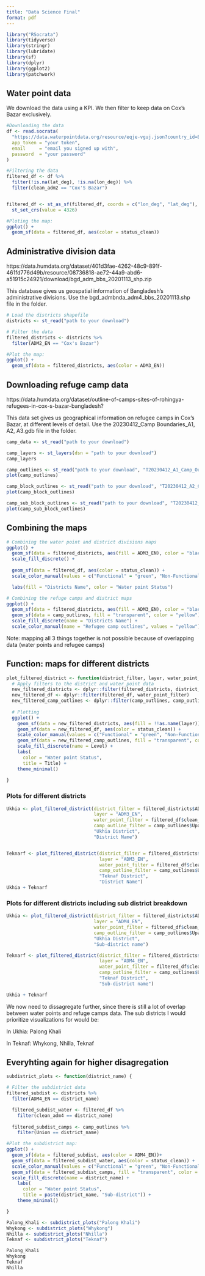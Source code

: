 ```yaml
---
title: "Data Science Final"
format: pdf
---
```

```r
library("RSocrata")
library(tidyverse)
library(stringr)
library(lubridate)
library(sf)
library(dplyr)
library(ggplot2)
library(patchwork)
```



## Water point data
We download the data using a KPI. We then filter to keep data on Cox's Bazar exclusively.
```r
#Downloading the data 
df <- read.socrata(
  "https://data.waterpointdata.org/resource/eqje-vguj.json?country_id=BGD",
  app_token = "your token",
  email     = "email you signed up with",
  password  = "your password"
)

#Filtering the data
filtered_df <- df %>%
  filter(!is.na(lat_deg), !is.na(lon_deg)) %>%
  filter(clean_adm2 == "Cox'S Bazar")


filtered_df <- st_as_sf(filtered_df, coords = c("lon_deg", "lat_deg"), remove = FALSE) %>%
  st_set_crs(value = 4326)

#Ploting the map:
ggplot() +
  geom_sf(data = filtered_df, aes(color = status_clean))
```


## Administrative division data
https://data.humdata.org/dataset/401d3fae-4262-48c9-891f-461fd776d49b/resource/08736818-ae72-44a9-abd6-a51915c24921/download/bgd_adm_bbs_20201113_shp.zip

This database gives us geospatial information of Bangladesh's administrative divisions. Use the bgd_admbnda_adm4_bbs_20201113.shp file in the folder.
```r
# Load the districts shapefile
districts <- st_read("path to your download")

# Filter the data
filtered_districts <- districts %>%
  filter(ADM2_EN == "Cox's Bazar")

#Plot the map:
ggplot() +
  geom_sf(data = filtered_districts, aes(color = ADM3_EN))

```

## Downloading refuge camp data
https://data.humdata.org/dataset/outline-of-camps-sites-of-rohingya-refugees-in-cox-s-bazar-bangladesh?

This data set gives us geographical information on refugee camps in Cox's Bazar, at different levels of detail. Use the 20230412_Camp Boundaries_A1, A2, A3.gdb file in the folder.
```r
camp_data <- st_read("path to your download")

camp_layers <- st_layers(dsn = "path to your download")
camp_layers

camp_outlines <- st_read("path to your download", "T20230412_A1_Camp_Outlines")
plot(camp_outlines)

camp_block_outlines <- st_read("path to your download", "T20230412_A2_Camp_Block_Outlines")
plot(camp_block_outlines)

camp_sub_block_outlines <- st_read("path to your download", "T20230412_A3_Camp_SubBlock_Outlines")
plot(camp_sub_block_outlines)
```

## Combining the maps

```r
# Combining the water point and district divisions maps
ggplot() +
  geom_sf(data = filtered_districts, aes(fill = ADM3_EN), color = "black") +
  scale_fill_discrete() +
  
  geom_sf(data = filtered_df, aes(color = status_clean)) +
  scale_color_manual(values = c("Functional" = "green", "Non-Functional, dry season" = "blue", "Non-Functional" = "orange")) +

  labs(fill = "Districts Name", color = "Water point Status")

```


```r
# Combining the refuge camps and district maps
ggplot() +
  geom_sf(data = filtered_districts, aes(fill = ADM3_EN), color = "black") +
  geom_sf(data = camp_outlines, fill = "transparent", color = "yellow") +
  scale_fill_discrete(name = "Districts Name") +
  scale_color_manual(name = "Refugee camp outlines", values = "yellow")

```

Note: mapping all 3 things together is not possible because of overlapping data (water points and refugee camps)

## Function: maps for different districts
```r

plot_filtered_district <- function(district_filter, layer, water_point_filter, camp_outline_filter, Title, Level) {
  # Apply filters to the district and water point data
  new_filtered_districts <- dplyr::filter(filtered_districts, district_filter)
  new_filtered_df <- dplyr::filter(filtered_df, water_point_filter)
  new_filtered_camp_outlines <- dplyr::filter(camp_outlines, camp_outline_filter)
  
  # Plotting
  ggplot() +
    geom_sf(data = new_filtered_districts, aes(fill = !!as.name(layer)), color = "black") +
    geom_sf(data = new_filtered_df, aes(color = status_clean)) +
    scale_color_manual(values = c("Functional" = "green", "Non-Functional, dry season" = "blue", "Non-Functional" = "orange")) +
    geom_sf(data = new_filtered_camp_outlines, fill = "transparent", color = "yellow") +
    scale_fill_discrete(name = Level) +
    labs(
      color = "Water point Status",
      title = Title) +
    theme_minimal()
  
}


```

### Plots for different districts
```r
Ukhia <- plot_filtered_district(district_filter = filtered_districts$ADM3_EN == "Ukhia",
                                layer = "ADM3_EN",
                                water_point_filter = filtered_df$clean_adm3 == "Ukhia",
                                camp_outline_filter = camp_outlines$Upazila == "Ukhia",
                                "Ukhia District",
                                "District Name")


Teknarf <- plot_filtered_district(district_filter = filtered_districts$ADM3_EN == "Teknaf",
                                  layer = "ADM3_EN",
                                  water_point_filter = filtered_df$clean_adm3 == "Teknaf",
                                  camp_outline_filter = camp_outlines$Upazila == "Teknaf",
                                  "Teknaf District",
                                  "District Name")
Ukhia + Teknarf
```

### Plots for different districts including sub district breakdown
```r
Ukhia <- plot_filtered_district(district_filter = filtered_districts$ADM3_EN == "Ukhia",
                                layer = "ADM4_EN",
                                water_point_filter = filtered_df$clean_adm3 == "Ukhia",
                                camp_outline_filter = camp_outlines$Upazila == "Ukhia",
                                "Ukhia District",
                                "Sub-district name")

Teknarf <- plot_filtered_district(district_filter = filtered_districts$ADM3_EN == "Teknaf",
                                  layer = "ADM4_EN",
                                  water_point_filter = filtered_df$clean_adm3 == "Teknaf",
                                  camp_outline_filter = camp_outlines$Upazila == "Teknaf",
                                  "Teknaf District",
                                  "Sub-district name")

Ukhia + Teknarf
```

We now need to dissagregate further, since there is still a lot of overlap between water points and refuge camps data. The sub districts I would prioritize visualizations for would be:

In Ukhia: Palong Khali

In Teknaf:  Whykong, Nhilla, Teknaf

## Everyhting again for higher disagregation
```r
subdistrict_plots <- function(district_name) {

# Filter the subdistrict data
filtered_subdist <- districts %>%
  filter(ADM4_EN == district_name)

  filtered_subdist_water <- filtered_df %>%
    filter(clean_adm4 == district_name)
  
  filtered_subdist_camps <- camp_outlines %>%
    filter(Union == district_name)

#Plot the subdistrict map:
ggplot() +
  geom_sf(data = filtered_subdist, aes(color = ADM4_EN))+
  geom_sf(data = filtered_subdist_water, aes(color = status_clean)) +
  scale_color_manual(values = c("Functional" = "green", "Non-Functional, dry season" = "blue", "Non-Functional" = "orange")) +
  geom_sf(data = filtered_subdist_camps, fill = "transparent", color = "yellow") +
  scale_fill_discrete(name = district_name) +
    labs(
      color = "Water point Status",
      title = paste(district_name, "Sub-district")) +
    theme_minimal()

}

Palong_Khali <- subdistrict_plots("Palong Khali")
Whykong <- subdistrict_plots("Whykong")
Nhilla <- subdistrict_plots("Nhilla")
Teknaf <- subdistrict_plots("Teknaf")

Palong_Khali
Whykong
Teknaf
Nhilla
```

